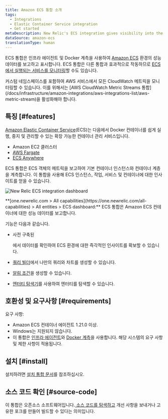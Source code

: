 ```yaml
---
title: Amazon ECS 통합 소개
tags:
  - Integrations
  - Elastic Container Service integration
  - Get started
metaDescription: New Relic's ECS integration gives visibility into the performance of your Amazon ECS environment.
dataSource: amazon-ecs
translationType: human
---
```



ECS 통합은 인프라 에이전트 및 Docker 계측을 사용하여 [Amazon ECS](https://docs.aws.amazon.com/ecs/index.html) 환경의 성능 데이터를 보고하고 표시합니다. ECS 통합은 다른 통합과 효과적으로 작동하므로 [ECS에서 실행되는 서비스를 모니터링](/docs/integrations/host-integrations/host-integrations-list/monitor-services-running-amazon-ecs)할 수도 있습니다.

<Callout variant="tip">
  커스텀 네임스페이스를 포함하여 AWS 서비스에서 모든 CloudWatch 메트릭을 모니터링할 수 있습니다. 이를 위해서는 [AWS CloudWatch Metric Streams 통합](/docs/infrastructure/amazon-integrations/aws-integrations-list/aws-metric-stream)을 활성화해야 합니다.
</Callout>

## 특징 [#features]

[Amazon Elastic Container Service](https://docs.aws.amazon.com/ecs/index.html)(ECS)는 다음에서 Docker 컨테이너를 쉽게 실행, 중지 및 관리할 수 있는 확장 가능한 컨테이너 관리 서비스입니다.

* Amazon EC2 클러스터
* [AWS Fargate](https://aws.amazon.com/fargate/)
* [ECS Anywhere](https://aws.amazon.com/ecs/anywhere/)

ECS 통합은 ECS 객체의 메트릭을 보고하여 기본 컨테이너 인스턴스와 컨테이너 계층을 계측합니다. 이 통합을 사용해 ECS 인스턴스, 작업, 서비스 및 컨테이너에 대한 인사이트를 얻을 수 있습니다.

<img
  title="new-relic-ecs-integration-dashboards.png"
  alt="New Relic ECS integration dashboard"
  src={infrastructureAwsEcsDashboard}
/>

<figcaption>
  **[one.newrelic.com > All capabilities](https://one.newrelic.com/all-capabilities) > All entities > ECS dashboard:** ECS 통합은 Amazon ECS 컨테이너에 대한 성능 데이터를 보고합니다.
</figcaption>

기능은 다음과 같습니다.

* 사전 구축된

  <InlinePopover type="dashboards"/>

  에서 데이터를 확인하여 ECS 환경에 대한 즉각적인 인사이트를 확보할 수 있습니다.

* [쿼리 빌더](/docs/chart-builder/use-chart-builder/get-started/introduction-chart-builder)에서 나만의 쿼리와 차트를 생성할 수 있습니다.

* [알림 조건](/docs/ecs-integration-recommended-alert-conditions)을 생성할 수 있습니다.

* [엔터티 탐색기](/docs/new-relic-one/use-new-relic-one/ui-data/new-relic-one-entity-explorer)를 사용하여 엔터티를 탐색할 수 있습니다.

## 호환성 및 요구사항 [#requirements]

요구 사항:

* Amazon ECS 컨테이너 에이전트 1.21.0 이상.
* Windows는 지원되지 않습니다.
* 이 통합은 [인프라 에이전트](/docs/infrastructure/new-relic-infrastructure/getting-started/compatibility-requirements-new-relic-infrastructure)와 [Docker 계측](/docs/infrastructure/install-configure-manage-infrastructure/docker-installation/docker-instrumentation-infrastructure)을 사용합니다. 해당 시스템의 요구 사항 및 제한 사항이 적용됩니다.

## 설치 [#install]

설치하려면 [설치 통합 문서](/docs/install-ecs-integration)를 참조하십시오.

## 소스 코드 확인 [#source-code]

이 통합은 오픈소스 소프트웨어입니다.[ 소스 코드를 탐색하고](https://github.com/newrelic/nri-ecs) 개선 사항을 보내거나 고유한 포크를 만들어 빌드할 수 있다는 의미입니다.